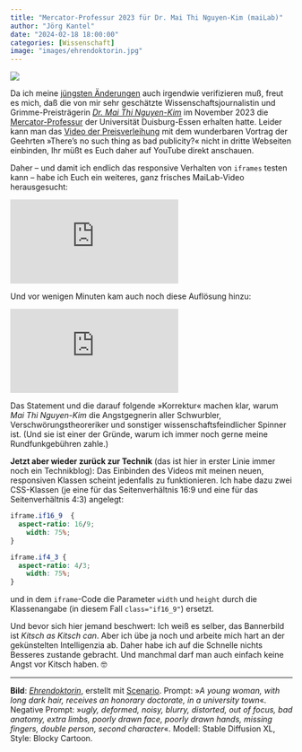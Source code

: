 ```yaml
---
title: "Mercator-Professur 2023 für Dr. Mai Thi Nguyen-Kim (maiLab)"
author: "Jörg Kantel"
date: "2024-02-18 18:00:00"
categories: [Wissenschaft]
image: "images/ehrendoktorin.jpg"
---
```


[![](images/ehrendoktorin-b.jpg)](https://www.flickr.com/photos/schockwellenreiter/53537297945/)

Da ich meine [jüngsten Änderungen](https://kantel.github.io/posts/2024021801_iframe_respnonsive/) auch irgendwie verifizieren muß, freut es mich, daß die von mir sehr geschätzte Wissenschaftsjournalistin und Grimme-Preisträgerin *[Dr. Mai Thi Nguyen-Kim](https://de.wikipedia.org/wiki/Mai_Thi_Nguyen-Kim)* im November 2023 die [Mercator-Professur](https://de.wikipedia.org/wiki/Universit%C3%A4t_Duisburg-Essen#Mercator-Professoren) der Universität Duisburg-Essen erhalten hatte. Leider kann man das [Video der Preisverleihung](https://www.youtube.com/watch?v=Pjo5cniCzWM) mit dem wunderbaren Vortrag der Geehrten »There's no such thing as bad publicity?« nicht in dritte Webseiten einbinden, Ihr müßt es Euch daher auf YouTube direkt anschauen.

Daher -- und damit ich endlich das responsive Verhalten von `iframes` testen kann -- habe ich Euch ein weiteres, ganz frisches MaiLab-Video herausgesucht:

<iframe class="if16_9" src="https://www.youtube.com/embed/_AV62rAyDc0?si=X7iQQexmNlV1WYqa" title="YouTube video player" frameborder="0" allow="accelerometer; autoplay; clipboard-write; encrypted-media; gyroscope; picture-in-picture; web-share" allowfullscreen></iframe>

Und vor wenigen Minuten kam auch noch diese Auflösung hinzu:

<iframe class="if16_9" src="https://www.youtube.com/embed/GtBnj3Z3eO4?si=UQCCqNgolQ4B_B2M" title="YouTube video player" frameborder="0" allow="accelerometer; autoplay; clipboard-write; encrypted-media; gyroscope; picture-in-picture; web-share" allowfullscreen></iframe>

Das Statement und die darauf folgende »Korrektur« machen klar, warum *Mai Thi Nguyen-Kim* die Angstgegnerin aller Schwurbler, Verschwörungstheoreriker und sonstiger wissenschaftsfeindlicher Spinner ist. (Und sie ist einer der Gründe, warum ich immer noch gerne meine Rundfunkgebühren zahle.)

**Jetzt aber wieder zurück zur Technik** (das ist hier in erster Linie immer noch ein Technikblog): Das Einbinden des Videos mit meinen neuen, responsiven Klassen scheint jedenfalls zu funktionieren. Ich habe dazu zwei CSS-Klassen (je eine für das Seitenverhältnis 16:9 und eine für das Seitenverhältnis 4:3) angelegt:

```css
iframe.if16_9  {
  aspect-ratio: 16/9;
    width: 75%;
}

iframe.if4_3 {
  aspect-ratio: 4/3;
    width: 75%;
}
```

und in dem `iframe`-Code die Parameter `width` und `height` durch die Klassenangabe (in diesem Fall `class="if16_9"`) ersetzt.

Und bevor sich hier jemand beschwert: Ich weiß es selber, das Bannerbild ist *Kitsch as Kitsch can*. Aber ich übe ja noch und arbeite mich hart an der gekünstelten Intelligenzia ab. Daher habe ich auf die Schnelle nichts Besseres zustande gebracht. Und manchmal darf man auch einfach keine Angst vor Kitsch haben.&nbsp;🤓

---

**Bild**: *[Ehrendoktorin](https://www.flickr.com/photos/schockwellenreiter/53537297945/)*, erstellt mit [Scenario](https://www.flickr.com/photos/schockwellenreiter/53537297945/). Prompt: »*A young woman, with long dark hair, receives an honorary doctorate, in a university town*«. Negative Prompt: »*ugly, deformed, noisy, blurry, distorted, out of focus, bad anatomy, extra limbs, poorly drawn face, poorly drawn hands, missing fingers, double person, second character*«. Modell: Stable Diffusion XL, Style: Blocky Cartoon.